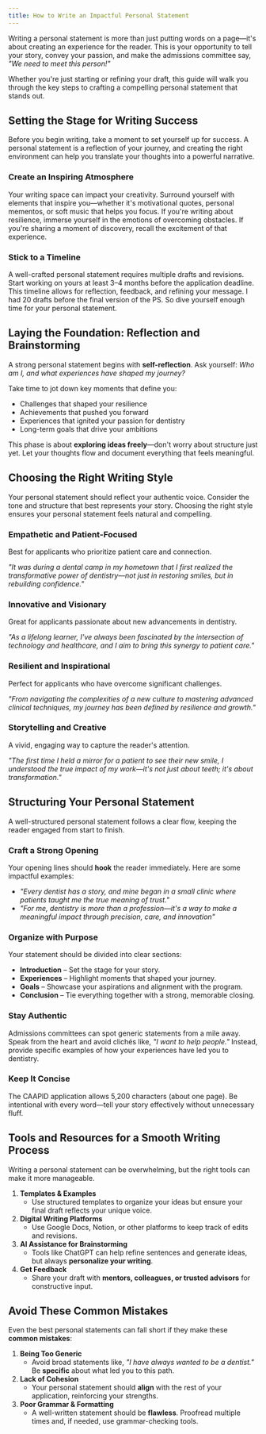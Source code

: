 ```yaml
---
title: How to Write an Impactful Personal Statement
---
```


Writing a personal statement is more than just putting words on a page—it's
about creating an experience for the reader. This is your opportunity to tell
your story, convey your passion, and make the admissions committee say, _"We
need to meet this person!"_

Whether you're just starting or refining your draft, this guide will walk you
through the key steps to crafting a compelling personal statement that stands
out.

## Setting the Stage for Writing Success

Before you begin writing, take a moment to set yourself up for success. A
personal statement is a reflection of your journey, and creating the right
environment can help you translate your thoughts into a powerful narrative.

### Create an Inspiring Atmosphere

Your writing space can impact your creativity. Surround yourself with elements
that inspire you—whether it's motivational quotes, personal mementos, or soft
music that helps you focus. If you're writing about resilience, immerse yourself
in the emotions of overcoming obstacles. If you're sharing a moment of
discovery, recall the excitement of that experience.

### Stick to a Timeline

A well-crafted personal statement requires multiple drafts and revisions. Start
working on yours at least 3–4 months before the application deadline. This
timeline allows for reflection, feedback, and refining your message. I had 20
drafts before the final version of the PS. So dive yourself enough time for your
personal statement.

## Laying the Foundation: Reflection and Brainstorming

A strong personal statement begins with **self-reflection**. Ask yourself: _Who
am I, and what experiences have shaped my journey?_

Take time to jot down key moments that define you:

- Challenges that shaped your resilience
- Achievements that pushed you forward
- Experiences that ignited your passion for dentistry
- Long-term goals that drive your ambitions

This phase is about **exploring ideas freely**—don't worry about structure just
yet. Let your thoughts flow and document everything that feels meaningful.

## Choosing the Right Writing Style

Your personal statement should reflect your authentic voice. Consider the tone
and structure that best represents your story. Choosing the right style ensures
your personal statement feels natural and compelling.

### Empathetic and Patient-Focused

Best for applicants who prioritize patient care and connection.

_"It was during a dental camp in my hometown that I first realized the
transformative power of dentistry—not just in restoring smiles, but in rebuilding
confidence."_

### Innovative and Visionary

Great for applicants passionate about new advancements in dentistry.

_"As a lifelong learner, I've always been fascinated by the intersection of
technology and healthcare, and I aim to bring this synergy to patient care."_

### Resilient and Inspirational

Perfect for applicants who have overcome significant challenges.

_"From navigating the complexities of a new culture to mastering advanced
clinical techniques, my journey has been defined by resilience and growth."_

### Storytelling and Creative

A vivid, engaging way to capture the reader's attention.

_"The first time I held a mirror for a patient to see their new smile, I
understood the true impact of my work—it's not just about teeth; it's about
transformation."_

## Structuring Your Personal Statement

A well-structured personal statement follows a clear flow, keeping the reader
engaged from start to finish.

### Craft a Strong Opening

Your opening lines should **hook** the reader immediately. Here are some
impactful examples:

- _"Every dentist has a story, and mine began in a small clinic where patients
  taught me the true meaning of trust."_
- _"For me, dentistry is more than a profession—it's a way to make a meaningful
  impact through precision, care, and innovation"_

### Organize with Purpose

Your statement should be divided into clear sections:

- **Introduction** – Set the stage for your story.
- **Experiences** – Highlight moments that shaped your journey.
- **Goals** – Showcase your aspirations and alignment with the program.
- **Conclusion** – Tie everything together with a strong, memorable closing.

### Stay Authentic

Admissions committees can spot generic statements from a mile away. Speak from
the heart and avoid clichés like, _"I want to help people."_ Instead, provide
specific examples of how your experiences have led you to dentistry.

### Keep It Concise

The CAAPID application allows 5,200 characters (about one page). Be intentional
with every word—tell your story effectively without unnecessary fluff.

## Tools and Resources for a Smooth Writing Process

Writing a personal statement can be overwhelming, but the right tools can make
it more manageable.

1. **Templates & Examples**
   - Use structured templates to organize your ideas but ensure your final draft
     reflects your unique voice.
2. **Digital Writing Platforms**
   - Use Google Docs, Notion, or other platforms to keep track of edits and
     revisions.
3. **AI Assistance for Brainstorming**
   - Tools like ChatGPT can help refine sentences and generate ideas, but always
     **personalize your writing**.
4. **Get Feedback**
   - Share your draft with **mentors, colleagues, or trusted advisors** for
     constructive input.

## Avoid These Common Mistakes

Even the best personal statements can fall short if they make these **common mistakes**:

1. **Being Too Generic**
   - Avoid broad statements like, _"I have always wanted to be a dentist."_ Be
     **specific** about what led you to this path.
2. **Lack of Cohesion**
   - Your personal statement should **align** with the rest of your application,
     reinforcing your strengths.
3. **Poor Grammar & Formatting**
   - A well-written statement should be **flawless**. Proofread multiple times
     and, if needed, use grammar-checking tools.
